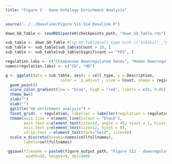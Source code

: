 ```yaml
---
title: "Figure 2 - Gene Ontology Enrichment Analysis"
---
```


```r
source("../../Baseline/Figure S11-S14 Baseline.R")
```

```r

down_GO_Table <- readRDS(paste0(checkpoints_path, "down_GO_Table.rds"))

```

```r
sub_table <- down_GO_Table #[up_GO_Table$cell_type %in% c("Inhibit" ,"Microglia") == FALSE, ]
sub_table <- sub_table[sub_table$Count > 10, ]
sub_table <- sub_table[sub_table$Significant == "YES", ]

regulation.labs <- c("Chimpanzee Downregulated Genes", "Human Downregulated Genes")
names(regulation.labs) <- c("CD", "HD")

g <- ggplot(data = sub_table, aes(x = cell_type, y = Description, 
                        color = `p.adjust`, size = Count, shape = region))      + 
  geom_point()                                                                  +
  scale_color_gradient(low = "blue", high = "red", limits = c(0, 0.05))         +
  theme_bw()                                                                    + 
  ylab("")                                                                      + 
  xlab("")                                                                      + 
  ggtitle("GO enrichment analysis") +
  facet_grid(. ~ regulation, labeller = labeller(regulation = regulation.labs)) +
  theme(axis.line = element_line(colour = "black"),
        axis.text.x=element_text(size=14, angle = 45, vjust = 1, hjust = 1),
        axis.text.y=element_text(size=12, hjust = 0),
        strip.text = element_text(face="bold", size=8))                         +
  scale_x_discrete(breaks=names(cellfullnames),
        labels=cellfullnames)

 ggsave(filename = paste0(figure_output_path, "Figure S12 - downregulated GO terms.jpg"), plot = g, device = "jpeg",
         width=10, height=9, dpi=300)
 
```


